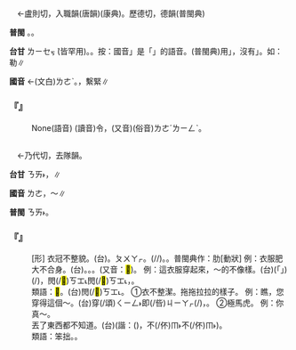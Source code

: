
=={{ruby|勒|ㄌㄜ}}==

　←盧則切，入職韻(唐韻)(康典){{ruby|＝|ㄌㄜˋ}}。歷德切，德韻{{ruby|＝|ㄌㄜˋ}}(普閩典)

'''普閩''' {{ruby|(文)|ㄌㄧㆤㆶ}}。{{ruby|(白)|ㄌㆤㆷ}}。

'''台甘''' <rt>ㄌㄧㆤㆶ ͘</rt>{{ruby|。|ㄌㄚㆷ ͘}}{{ruby|。|ㄋㄧ}}{{ruby|。|ㄋㄧㆷ ͘}}(皆罕用)。{{ruby|(文)|ㄌㄧㆤㆶ}}{{ruby|。|ㄌㆤㆷ}}。按：國音{{ruby|「|ㄌㄜ}}」是「{{ruby|勒|ㄌㄜˋ}}」的語音。(普閩典)用{{ruby|「|ㄌㄜˋ}}{{ruby|、|ㄌㄟ}}」，沒有{{ruby|「|ㄌㄜ}}」。如：勒{{ruby|掯|ㄎㄣˋ}}∥

'''國音''' {{ruby|(語)|ㄌㄜ}}←(文白)<rt>ㄌㄜˋ</rt>。{{ruby|(語)|ㄌㄟ}}，繫緊∥

    

==='''『{{ruby|勒|ㄌㄜ}}』'''===
: None(語音) (讀音){{ruby|勒|ㄌㄜˋ}}令，(又音)(俗音)<rt>ㄌㄜˊ</rt><rt>ㄌㄧㄥˋ</rt>。
    

=={{ruby|褦|ㄌㄜ}}==

　←乃代切，去隊韻{{ruby|＝|ㄋㄞˋ}}。

'''台甘''' <rt>ㄋㄞ˫</rt>，{{ruby|褦|ㄋㄞ˫}}{{ruby|襶|ㄉㄞ˪}}∥

'''國音''' <rt>ㄌㄜ</rt>{{ruby|。|ㄋㄞˋ}}，～{{ruby|襶|ㄉㄞˋ}}∥

'''普閩''' <rt>ㄋㄞ˫</rt>。

    

==='''『{{ruby|褦|ㄌㄜ}}{{ruby|襶|ㄉㄜ}}』'''===
: [形] 衣冠不整貌。(台){{ruby|衣|ㄧ}}{{ruby|冠|ㄍㄨㄢ}}{{ruby|無|ㆠㄜˊ}}{{ruby|整|ㄐㄧㄥˋ}}{{ruby|齊|ㄗㄨㆤˊ}}{{ruby|/|ㄗㆤˊ}}。{{ruby|剌|ㄌㄚㆵ ͘}}{{ruby|<mark>&#xf91f0;</mark>|ㄅㄨㄚㆵ}}{{ruby|→|ㄌㄠ˪}}<rt>ㄆㄨㄚㆷ</rt>。{{ruby|穿|ㄑㄧㄥ˫}}{{ruby|插|ㄘㄚㆷ}}{{ruby|無|ㆠㄜˊ}}{{ruby|整|ㄐㄧㄥˋ}}{{ruby|齊|ㄗㄨㆤˊ}}{{ruby|/|ㄗㆤˊ}}(/{{ruby|凊|ㄑㄧㄥ˪}}{{ruby|彩|ㄘㄞˋ}}/{{ruby|襯|ㄑㄧㄣ˪}}{{ruby|採|ㄘㄞˋ}})。{{ruby|落|ㄌㄠ˪}}{{ruby|破|ㄆㄨㄚ˪}}{{ruby|→|ㄅㄨㄚㆷ}}。普閩典作：肋{{ruby|<mark>&#xf98ca;</mark>|ㄊㄜˋ}}[動狀] 例：衣服肥大不合身。(台){{ruby|衫|ㄙㆩ}}{{ruby|傷|ㄒㄧㆫ}}{{ruby|/|ㄒㄧㆧ}}{{ruby|闊|ㄎㄨㄚㆷ}}{{ruby|無|ㆠㄜˊ}}{{ruby|合|ㄏㄚㆷ ͘}}{{ruby|軀|ㄙㄨ}}{{ruby|丌|ㆤ}}{{ruby|款|ㄎㄨㄢˋ}}。{{ruby|襤|ㄌㆰ˪}}{{ruby|襤|ㄌㆰ˪}}。{{ruby|<mark>&#xffaf5;</mark>|ㄌㆱ˪}}{{ruby|<mark>&#xffaf5;</mark>|ㄌㆱ˪}}。{{ruby|漉|ㄌㆦㆶ}}{{ruby|搡|ㄙㆲ˫}}{{ruby|漉|ㄌㆦㆶ}}{{ruby|搡|ㄙㆲ˫}}(又音：{{ruby|橐|ㄊㄨㄛˊ}}<mark>&#xf8f7b;</mark>)。 例：這衣服穿起來，～的不像樣。(台){{ruby|<mark>&#xffb50;</mark>|ㄐㄧㆵ}}(「{{ruby|此|ㄐㄧˋ}}{{ruby|一|ㄐㄧㆵ ͘}}」)(/{{ruby|此|ㄐㄧㆵ}}){{ruby|軀|ㄙㄨ}}{{ruby|衫|ㄙㆩ}}，{{ruby|穿|ㄑㄧㄥ˫}}{{ruby|著|ㄉㄧㄜㆷ ͘}}{{ruby|閬|ㄌㆲ˪}}{{ruby|閬|ㄌㆲ˪}}閌(/<mark>&#xf90f1;</mark>)<rt>ㄎㆲ˪</rt>閌(/<mark>&#xf90f1;</mark>)<rt>ㄎㆲ˪</rt>{{ruby|笨|ㄅㄨㄣ˫}}{{ruby|戕|ㄑㄧㄤˊ}}，{{ruby|真|ㄐㄧㄣ}}{{ruby|歹|ㄆㄞˋ}}{{ruby|/|ㄆㆮˋ}}{{ruby|看|ㄎㄨㆩ˪}}。
:類語：{{ruby|榔|ㄌㄤˊ}}<mark>&#xf98b4;</mark>{{ruby|·|ㄎㄤ}}。(台){{ruby|閬|ㄌㆲ˪}}閌(/<mark>&#xf90f1;</mark>)<rt>ㄎㆲ˪</rt>。 ①衣{{ruby|著|ㄓㄨㄛˊ}}不整潔。拖拖拉拉的樣子。 例：瞧，您穿得這個～。(台){{ruby|看|ㄎㄨㆩ˪}}{{ruby|汝|ㄌㄧˋ}}{{ruby|/|ㄌㄨˋ}}穿(/頌)<rt>ㄑㄧㄥ˫</rt>{{ruby|到|ㄍㄚㆷ}}即(/呰)<rt>ㄐㄧㄚㆷ</rt>{{ruby|恁|ㄌㄧㄣ˪}}{{ruby|閬|ㄌㆲ˪}}{{ruby|閌|ㄎㆲ˪}}(/{{ruby|<mark>&#xffaf5;</mark>|ㄙㆱ˫}})，{{ruby|歹|ㄆㆮˋ}}{{ruby|/|ㄆㄞˋ}}{{ruby|看|ㄎㄨㆩ˪}}{{ruby|相|ㄒㄧㆧ˪}}{{ruby|/|ㄒㄧㆫ˪}}。 ②極馬虎。 例：你真～。
:丟了東西都不知道。(台){{ruby|汝|ㄌㄧˋ}}{{ruby|真|ㄐㄧㄣ}}{{ruby|正|ㄐㄧㆩ˪}}{{ruby|漏|ㄌㄠ˪}}{{ruby|<mark>&#xffac2;</mark>|ㄅㄨㄚㆷ}}(諧：{{ruby|漏|ㄌㄠ˪}}{{ruby|<mark>&#xffac2;</mark>|ㄅㄨㄚㆷ}}({{ruby|剌|ㄌㄚㆵ}}{{ruby|癶|ㄅㄨㄚㆷ}}{{ruby|也|ㄧㄚ˪}})，{{ruby|物|ㄇㄧㆷ ͘}}{{ruby|/|ㄇㆭㆷ ͘}}{{ruby|件|ㄍㄧㆩ˫}}不(/伓)<rt>ㆬ˫</rt>{{ruby|見|ㄍㄧㄢ˪}}{{ruby|去|ㄎㄧ˪}}{{ruby|亦|ㄧㄚㆷ ͘}}不(/伓)<rt>ㆬ˫</rt>{{ruby|知|ㄗㄞ}}{{ruby|影|ㄧㆩˋ}})。
:
:類語：笨拙。{{ruby|邋|ㄌㄚˊ}}{{ruby|遢|·ㄊㄚ}}。
:
    
